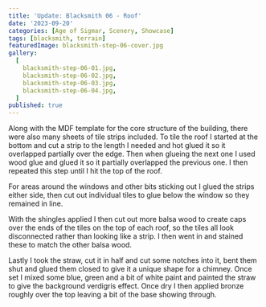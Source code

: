 ```yaml
---
title: 'Update: Blacksmith 06 - Roof'
date: '2023-09-20'
categories: [Age of Sigmar, Scenery, Showcase]
tags: [blacksmith, terrain]
featuredImage: blacksmith-step-06-cover.jpg
gallery:
  [
    blacksmith-step-06-01.jpg,
    blacksmith-step-06-02.jpg,
    blacksmith-step-06-03.jpg,
    blacksmith-step-06-04.jpg,
  ]
published: true
---
```


Along with the MDF template for the core structure of the building, there were also many sheets of tile strips included.
To tile the roof I started at the bottom and cut a strip to the length I needed and hot glued it so it overlapped
partially over the edge. Then when glueing the next one I used wood glue and glued it so it partially overlapped the
previous one. I then repeated this step until I hit the top of the roof.

For areas around the windows and other bits sticking out I glued the strips either side, then cut out individual tiles
to glue below the window so they remained in line.

With the shingles applied I then cut out more balsa wood to create caps over the ends of the tiles on the top of each
roof, so the tiles all look disconnected rather than looking like a strip. I then went in and stained these to match
the other balsa wood.

Lastly I took the straw, cut it in half and cut some notches into it, bent them shut and glued them closed to give
it a unique shape for a chimney. Once set I mixed some blue, green and a bit of white paint and painted the straw to
give the background verdigris effect. Once dry I then applied bronze roughly over the top leaving a bit of the base
showing through.

